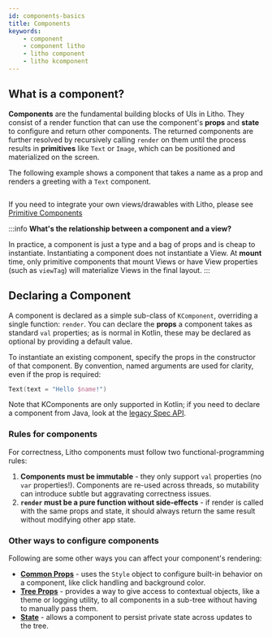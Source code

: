 ```yaml
---
id: components-basics
title: Components
keywords:
    - component
    - component litho
    - litho component
    - litho kcomponent
---
```



## What is a component?

**Components** are the fundamental building blocks of UIs in Litho. They consist of a render function that can use the component's **props** and **state** to configure and return other components. The returned components are further resolved by recursively calling `render` on them until the process results in **primitives** like `Text` or `Image`, which can be positioned and materialized on the screen.

The following example shows a component that takes a name as a prop and renders a greeting with a `Text` component.

```kotlin file=sample/src/main/java/com/facebook/samples/litho/kotlin/documentation/HelloComponent.kt start=start_simple_example end=end_simple_example
```

If you need to integrate your own views/drawables with Litho, please see [Primitive Components](../../mainconcepts/primitivecomponents/overview/)

:::info
**What's the relationship between a component and a view?**

In practice, a component is just a type and a bag of props and is cheap to instantiate. Instantiating a component does not instantiate a View. At **mount** time, only primitive components that mount Views or have View properties (such as `viewTag`) will materialize Views in the final layout.
:::

## Declaring a Component

A component is declared as a simple sub-class of `KComponent`, overriding a single function: `render`. You can declare the **props** a component takes as standard `val` properties; as is normal in Kotlin, these may be declared as optional by providing a default value.

To instantiate an existing component, specify the props in the constructor of that component. By convention, named arguments are used for clarity, even if the prop is required:

```kotlin
Text(text = "Hello $name!")
```

Note that KComponents are only supported in Kotlin; if you need to declare a component from Java, look at the [legacy Spec API](/codegen/layout-specs.mdx).

### Rules for components

For correctness, Litho components must follow two functional-programming rules:

1. **Components must be immutable** - they only support `val` properties (no `var` properties!). Components are re-used across threads, so mutability can introduce subtle but aggravating correctness issues.
2. **`render` must be a pure function without side-effects** - if render is called with the same props and state, it should always return the same result without modifying other app state.

### Other ways to configure components

Following are some other ways you can affect your component's rendering:

- **[Common Props](../../mainconcepts/props/#common-props)** - uses the `Style` object to configure built-in behavior on a component, like click handling and background color.
- **[Tree Props](../../mainconcepts/props/#tree-props)** - provides a way to give access to contextual objects, like a theme or logging utility, to all components in a sub-tree without having to manually pass them.
- **[State](/mainconcepts/use-state.mdx)** - allows a component to persist private state across updates to the tree.
